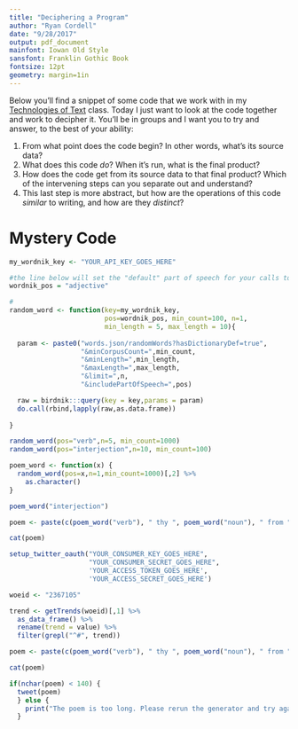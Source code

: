 ```yaml
---
title: "Deciphering a Program"
author: "Ryan Cordell"
date: "9/28/2017"
output: pdf_document
mainfont: Iowan Old Style
sansfont: Franklin Gothic Book
fontsize: 12pt
geometry: margin=1in
---
```


Below you'll find a snippet of some code that we work with in my [Technologies of Text](http://s17tot.ryancordell.org/) class. Today I just want to look at the code together and work to decipher it. You'll be in groups and I want you to try and answer, to the best of your ability:

1. From what point does the code begin? In other words, what's its source data?
2. What does this code *do*? When it's run, what is the final product?
3. How does the code get from its source data to that final product? Which of the intervening steps can you separate out and understand?
4. This last step is more abstract, but how are the operations of this code *similar* to writing, and how are they *distinct*?

# Mystery Code

```r
my_wordnik_key <- "YOUR_API_KEY_GOES_HERE"

#the line below will set the "default" part of speech for your calls to Wordnik, but you will be able to override this setting in later code.
wordnik_pos = "adjective"

#
random_word <- function(key=my_wordnik_key,
                        pos=wordnik_pos, min_count=100, n=1,
                        min_length = 5, max_length = 10){
  
  param <- paste0("words.json/randomWords?hasDictionaryDef=true",
                  "&minCorpusCount=",min_count,
                  "&minLength=",min_length,
                  "&maxLength=",max_length,
                  "&limit=",n,
                  "&includePartOfSpeech=",pos)

  raw = birdnik:::query(key = key,params = param)
  do.call(rbind,lapply(raw,as.data.frame))
  
}

random_word(pos="verb",n=5, min_count=1000)
random_word(pos="interjection",n=10, min_count=100)

poem_word <- function(x) {
  random_word(pos=x,n=1,min_count=1000)[,2] %>%
    as.character()
}

poem_word("interjection")

poem <- paste(c(poem_word("verb"), " thy ", poem_word("noun"), " from ", poem_word("preposition")," my ", poem_word("noun"), ", and ", poem_word("verb"), " thy ", poem_word("noun"), " from ", poem_word("preposition"), " my ", poem_word("noun"), "! \nQuoth the Ravbot, '", poem_word("interjection"), "!'"), collapse = "")

cat(poem)

setup_twitter_oauth("YOUR_CONSUMER_KEY_GOES_HERE", 
                    "YOUR_CONSUMER_SECRET_GOES_HERE", 
                    'YOUR_ACCESS_TOKEN_GOES_HERE', 
                    'YOUR_ACCESS_SECRET_GOES_HERE')

woeid <- "2367105"

trend <- getTrends(woeid)[,1] %>%
  as_data_frame() %>%
  rename(trend = value) %>%
  filter(grepl("^#", trend))

poem <- paste(c(poem_word("verb"), " thy ", poem_word("noun"), " from ", poem_word("preposition")," my ", poem_word("noun"), ", and ", poem_word("verb"), " thy ", poem_word("noun"), " from ", poem_word("preposition"), " my ", poem_word("noun"), '!" \nQuoth the Ravbot, "Never ', trend %>% sample_n(1), "!'"), collapse = "")

cat(poem)

if(nchar(poem) < 140) {
  tweet(poem)
  } else {
    print("The poem is too long. Please rerun the generator and try again!")
  }
```